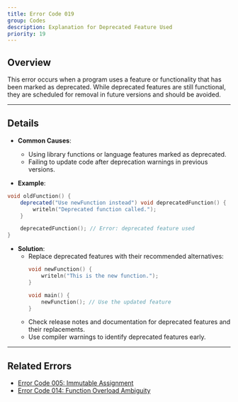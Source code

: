 ```yaml
---
title: Error Code 019
group: Codes
description: Explanation for Deprecated Feature Used
priority: 19
---
```


## **Overview**
This error occurs when a program uses a feature or functionality that has been marked as deprecated. While deprecated features are still functional, they are scheduled for removal in future versions and should be avoided.

---

## **Details**
- **Common Causes**:
  - Using library functions or language features marked as deprecated.
  - Failing to update code after deprecation warnings in previous versions.

- **Example**:
```d
void oldFunction() {
    deprecated("Use newFunction instead") void deprecatedFunction() {
        writeln("Deprecated function called.");
    }

    deprecatedFunction(); // Error: deprecated feature used
}
```

- **Solution**:
  - Replace deprecated features with their recommended alternatives:
    ```d
    void newFunction() {
        writeln("This is the new function.");
    }

    void main() {
        newFunction(); // Use the updated feature
    }
    ```
  - Check release notes and documentation for deprecated features and their replacements.
  - Use compiler warnings to identify deprecated features early.

---

## **Related Errors**
- [Error Code 005: Immutable Assignment](./error_code_005)
- [Error Code 014: Function Overload Ambiguity](./error_code_014)
